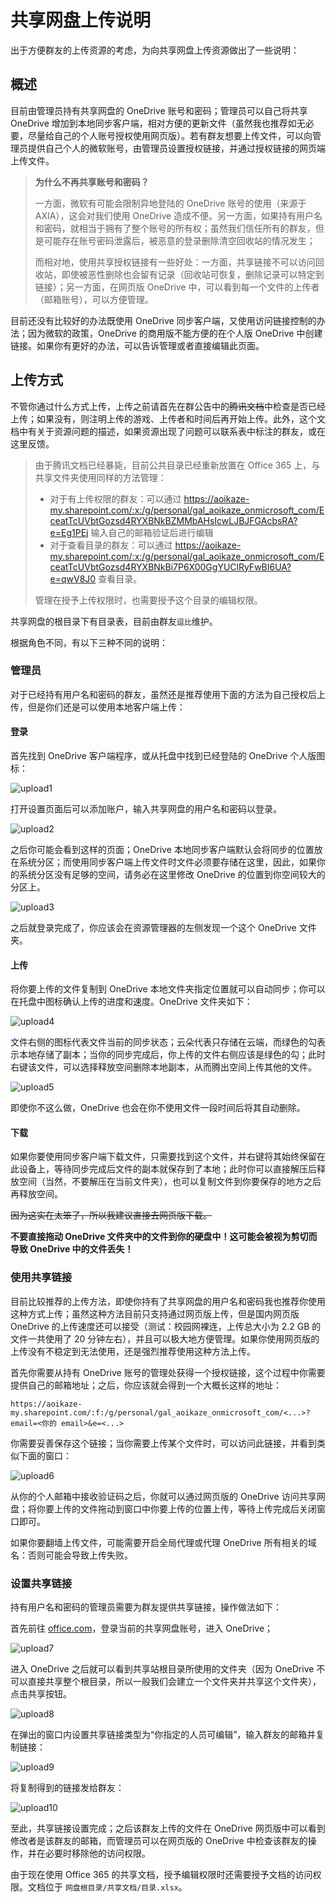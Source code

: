 # 共享网盘上传说明

出于方便群友的上传资源的考虑，为向共享网盘上传资源做出了一些说明：

## 概述

目前由管理员持有共享网盘的 OneDrive 账号和密码；管理员可以自己将共享 OneDrive 增加到本地同步客户端，相对方便的更新文件（虽然我也推荐如无必要，尽量给自己的个人账号授权使用网页版）。若有群友想要上传文件，可以向管理员提供自己个人的微软账号，由管理员设置授权链接，并通过授权链接的网页端上传文件。

> **为什么不再共享账号和密码？**
>
> 一方面，微软有可能会限制异地登陆的 OneDrive 账号的使用（来源于 AXIA），这会对我们使用 OneDrive 造成不便。另一方面，如果持有用户名和密码，就相当于拥有了整个账号的所有权；虽然我们信任所有的群友，但是可能存在账号密码泄露后，被恶意的登录删除清空回收站的情况发生；
>
> 而相对地，使用共享授权链接有一些好处：一方面，共享链接不可以访问回收站，即使被恶性删除也会留有记录（回收站可恢复，删除记录可以特定到链接）；另一方面，在网页版 OneDrive 中，可以看到每一个文件的上传者（邮箱账号），可以方便管理。

目前还没有比较好的办法既使用 OneDrive 同步客户端，又使用访问链接控制的办法；因为微软的政策，OneDrive 的商用版不能方便的在个人版 OneDrive 中创建链接。如果你有更好的办法，可以告诉管理或者直接编辑此页面。

## 上传方式

不管你通过什么方式上传，上传之前请首先在群公告中的~~腾讯文档~~中检查是否已经上传；如果没有，则注明上传的游戏、上传者和时间后再开始上传。此外，这个文档中有关于资源问题的描述，如果资源出现了问题可以联系表中标注的群友，或在这里反馈。

> 由于腾讯文档已经暴毙，目前公共目录已经重新放置在 Office 365 上，与共享文件夹使用同样的方法管理：
>
> - 对于有上传权限的群友：可以通过 https://aoikaze-my.sharepoint.com/:x:/g/personal/gal_aoikaze_onmicrosoft_com/EceatTcUVbtGozsd4RYXBNkBZMMbAHsIcwLJBJFGAcbsRA?e=Eg1PEj 输入自己的邮箱验证后进行编辑
> - 对于查看目录的群友：可以通过 https://aoikaze-my.sharepoint.com/:x:/g/personal/gal_aoikaze_onmicrosoft_com/EceatTcUVbtGozsd4RYXBNkBi7P6X00GgYUClRyFwBI6UA?e=qwV8J0 查看目录。
>
> 管理在授予上传权限时，也需要授予这个目录的编辑权限。

共享网盘的根目录下有目录表，目前由群友`逗比`维护。

根据角色不同，有以下三种不同的说明：

### 管理员

对于已经持有用户名和密码的群友，虽然还是推荐使用下面的方法为自己授权后上传，但是你们还是可以使用本地客户端上传：

#### 登录

首先找到 OneDrive 客户端程序，或从托盘中找到已经登陆的 OneDrive 个人版图标：

![upload1](/image/post/oneindex/upload1.png)

打开设置页面后可以添加账户，输入共享网盘的用户名和密码以登录。

![upload2](/image/post/oneindex/upload2.png)

之后你可能会看到这样的页面；OneDrive 本地同步客户端默认会将同步的位置放在系统分区；而使用同步客户端上传文件时文件必须要存储在这里，因此，如果你的系统分区没有足够的空间，请务必在这里修改 OneDrive 的位置到你空间较大的分区上。

![upload3](/image/post/oneindex/upload3.png)

之后就登录完成了，你应该会在资源管理器的左侧发现一个这个 OneDrive 文件夹。

#### 上传

将你要上传的文件复制到 OneDrive 本地文件夹指定位置就可以自动同步；你可以在托盘中图标确认上传的进度和速度。OneDrive 文件夹如下：

![upload4](/image/post/oneindex/upload4.png)

文件右侧的图标代表文件当前的同步状态；云朵代表只存储在云端，而绿色的勾表示本地存储了副本；当你的同步完成后，你上传的文件右侧应该是绿色的勾；此时右键该文件，可以选择释放空间删除本地副本，从而腾出空间上传其他的文件。

![upload5](/image/post/oneindex/upload5.png)

即使你不这么做，OneDrive 也会在你不使用文件一段时间后将其自动删除。

#### 下载

如果你要使用同步客户端下载文件，只需要找到这个文件，并右键将其始终保留在此设备上，等待同步完成后文件的副本就保存到了本地；此时你可以直接解压后释放空间（当然，不要解压在当前文件夹），也可以复制文件到你要保存的地方之后再释放空间。

~~因为这实在太笨了，所以我建议直接去网页版下载。~~

**不要直接拖动 OneDrive 文件夹中的文件到你的硬盘中！这可能会被视为剪切而导致 OneDrive 中的文件丢失！**

### 使用共享链接

目前比较推荐的上传方法，即使你持有了共享网盘的用户名和密码我也推荐你使用这种方式上传；虽然这种方法目前只支持通过网页版上传，但是国内网页版 OneDrive 的上传速度还可以接受（测试：校园网裸连，上传总大小为 2.2 GB 的文件一共使用了 20 分钟左右），并且可以极大地方便管理。如果你使用网页版的上传没有不稳定到无法使用，还是强烈推荐使用这种方法上传。

首先你需要从持有 OneDrive 账号的管理处获得一个授权链接，这个过程中你需要提供自己的邮箱地址；之后，你应该就会得到一个大概长这样的地址：

```
https://aoikaze-my.sharepoint.com/:f:/g/personal/gal_aoikaze_onmicrosoft_com/<...>?email=<你的 email>&e=<...>
```

你需要妥善保存这个链接；当你需要上传某个文件时，可以访问此链接，并看到类似下面的窗口：

![upload6](/image/post/oneindex/upload6.png)

从你的个人邮箱中接收验证码之后，你就可以通过网页版的 OneDrive 访问共享网盘；将你要上传的文件拖动到窗口中你要上传的位置上传，等待上传完成后关闭窗口即可。

如果你要翻墙上传文件，可能需要开启全局代理或代理 OneDrive 所有相关的域名：否则可能会导致上传失败。

### 设置共享链接

持有用户名和密码的管理员需要为群友提供共享链接，操作做法如下：

首先前往 [office.com](https://office.com/)，登录当前的共享网盘账号，进入 OneDrive；

![upload7](/image/post/oneindex/upload7.png)

进入 OneDrive 之后就可以看到共享站根目录所使用的文件夹（因为 OneDrive 不可以直接共享整个根目录，所以一般我们会建立一个文件夹并共享这个文件夹），点击共享按钮。

![upload8](/image/post/oneindex/upload8.png)

在弹出的窗口内设置共享链接类型为“你指定的人员可编辑”，输入群友的邮箱并复制链接：

![upload9](/image/post/oneindex/upload9.png)

将复制得到的链接发给群友：

![upload10](/image/post/oneindex/upload10.png)

至此，共享链接设置完成；之后该群友上传的文件在 OneDrive 网页版中可以看到修改者是该群友的邮箱，而管理员可以在网页版的 OneDrive 中检查该群友的操作，并在必要时移除他的访问权限。

由于现在使用 Office 365 的共享文档，授予编辑权限时还需要授予文档的访问权限。文档位于 `网盘根目录/共享文档/目录.xlsx`。

